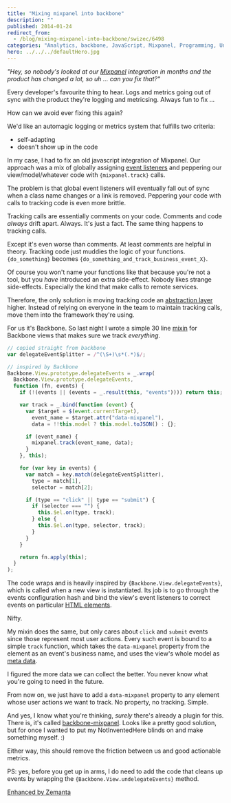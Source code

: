 ```yaml
---
title: "Mixing mixpanel into backbone"
description: ""
published: 2014-01-24
redirect_from:
  - /blog/mixing-mixpanel-into-backbone/swizec/6498
categories: "Analytics, backbone, JavaScript, Mixpanel, Programming, Uncategorized"
hero: ../../../defaultHero.jpg
---
```


_"Hey, so nobody's looked at our [Mixpanel](http://www.mixpanel.com) integration in months and the product has changed a lot, so uh ... can you fix that?"_

Every developer's favourite thing to hear. Logs and metrics going out of sync with the product they're logging and metricsing. Always fun to fix ...

How can we avoid ever fixing this again?

We'd like an automagic logging or metrics system that fulfills two criteria:

- self-adapting
- doesn't show up in the code

In my case, I had to fix an old javascript integration of Mixpanel. Our approach was a mix of globally assigning [event listeners](http://en.wikipedia.org/wiki/Observer_pattern) and peppering our view/model/whatever code with `{mixpanel.track}` calls.

The problem is that global event listeners will eventually fall out of sync when a class name changes or a link is removed. Peppering your code with calls to tracking code is even more brittle.

Tracking calls are essentially comments on your code. Comments and code _always_ drift apart. Always. It's just a fact. The same thing happens to tracking calls.

Except it's even worse than comments. At least comments are helpful in theory. Tracking code just muddies the logic of your functions. `{do_something}` becomes `{do_something_and_track_business_event_X}`.

Of course you won't name your functions like that because you're not a tool, but you _have_ introduced an extra side-effect. Nobody likes strange side-effects. Especially the kind that make calls to remote services.

Therefore, the only solution is moving tracking code an [abstraction layer](http://en.wikipedia.org/wiki/Abstraction_layer) higher. Instead of relying on everyone in the team to maintain tracking calls, move them into the framework they're using.

For us it's Backbone. So last night I wrote a simple 30 line [mixin](http://en.wikipedia.org/wiki/Mixin) for Backbone views that makes sure we track _everything_.

```javascript
// copied straight from backbone
var delegateEventSplitter = /^(\S+)\s*(.*)$/;

// inspired by Backbone
Backbone.View.prototype.delegateEvents = _.wrap(
  Backbone.View.prototype.delegateEvents,
  function (fn, events) {
    if (!(events || (events = _.result(this, "events")))) return this;

    var track = _.bind(function (event) {
      var $target = $(event.currentTarget),
        event_name = $target.attr("data-mixpanel"),
        data = !!this.model ? this.model.toJSON() : {};

      if (event_name) {
        mixpanel.track(event_name, data);
      }
    }, this);

    for (var key in events) {
      var match = key.match(delegateEventSplitter),
        type = match[1],
        selector = match[2];

      if (type == "click" || type == "submit") {
        if (selector === "") {
          this.$el.on(type, track);
        } else {
          this.$el.on(type, selector, track);
        }
      }
    }

    return fn.apply(this);
  }
);
```

The code wraps and is heavily inspired by `{Backbone.View.delegateEvents}`, which is called when a new view is instantiated. Its job is to go through the events configuration hash and bind the view's event listeners to correct events on particular [HTML elements](http://en.wikipedia.org/wiki/HTML_element).

Nifty.

My mixin does the same, but only cares about `click` and `submit` events since those represent most user actions. Every such event is bound to a simple `track` function, which takes the `data-mixpanel` property from the element as an event's business name, and uses the view's whole model as [meta data](http://en.wikipedia.org/wiki/Metadata).

I figured the more data we can collect the better. You never know what you're going to need in the future.

From now on, we just have to add a `data-mixpanel` property to any element whose user actions we want to track. No property, no tracking. Simple.

And yes, I know what you're thinking, _surely_ there's already a plugin for this. There is, it's called [backbone-mixpanel](https://github.com/bnorton/backbone-mixpanel). Looks like a pretty good solution, but for once I wanted to put my NotInventedHere blinds on and make something myself. :)

Either way, this should remove the friction between us and good actionable metrics.

PS: yes, before you get up in arms, I do need to add the code that cleans up events by wrapping the `{Backbone.View.undelegateEvents}` method.

[Enhanced by Zemanta](https://img.zemanta.com/zemified_e.png?x-id=238011f3-8be3-4b29-a1af-b7f9ac498401)
